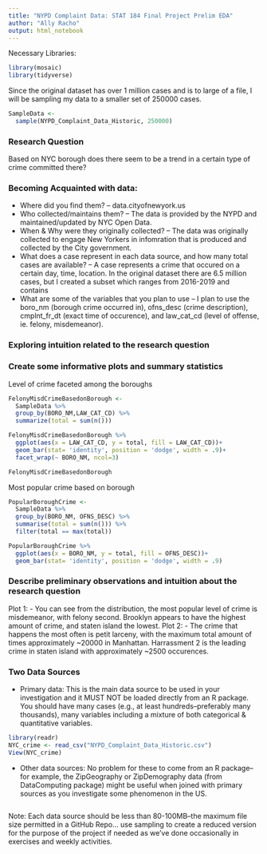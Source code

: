 ```yaml
---
title: "NYPD Complaint Data: STAT 184 Final Project Prelim EDA" 
author: "Ally Racho"
output: html_notebook
---
```


Necessary Libraries:
```r
library(mosaic)
library(tidyverse)
```

Since the original dataset has over 1 million cases and is to large of a file, I will be sampling my data to a smaller set of 250000 cases. 
```r
SampleData <-
  sample(NYPD_Complaint_Data_Historic, 250000)
```


### Research Question

Based on NYC borough does there seem to be a trend in a certain type of crime committed there?


### Becoming Acquainted with data:
-  Where did you find them? 
  -- data.cityofnewyork.us
-  Who collected/maintains them? 
  -- The data is provided by the NYPD and maintained/updated by NYC Open Data.
-  When & Why were they originally collected?
  -- The data was originally collected to engage New Yorkers in infomration that is produced and collected by the City government. 
-  What does a case represent in each data source, and how many total cases are available?
  -- A case represents a crime that occured on a certain day, time, location. In the original dataset there are 6.5 million cases, but I created a subset which ranges from 2016-2019 and contains 
-  What are some of the variables that you plan to use
  -- I plan to use the boro_nm (borough crime occurred in), ofns_desc (crime description), cmplnt_fr_dt (exact time of occurence), and law_cat_cd (level of offense, ie. felony, misdemeanor).


### Exploring intuition related to the research question




### Create some informative plots and summary statistics 

Level of crime faceted among the boroughs
```r
FelonyMisdCrimeBasedonBorough <-
  SampleData %>%
  group_by(BORO_NM,LAW_CAT_CD) %>%
  summarize(total = sum(n()))

FelonyMisdCrimeBasedonBorough %>%
  ggplot(aes(x = LAW_CAT_CD, y = total, fill = LAW_CAT_CD))+
  geom_bar(stat= 'identity', position = 'dodge', width = .9)+
  facet_wrap(~ BORO_NM, ncol=3)

FelonyMisdCrimeBasedonBorough
```

Most popular crime based on borough
```r
PopularBoroughCrime <-
  SampleData %>%
  group_by(BORO_NM, OFNS_DESC) %>%
  summarise(total = sum(n())) %>%
  filter(total == max(total))

PopularBoroughCrime %>%
  ggplot(aes(x = BORO_NM, y = total, fill = OFNS_DESC))+
  geom_bar(stat= 'identity', position = 'dodge', width = .9)
```



### Describe preliminary observations and intuition about the research question
Plot 1:
- You can see from the distribution, the most popular level of crime is misdemeanor, with felony second. Brooklyn appears to have the highest amount of crime, and staten island the lowest.
Plot 2:
- The crime that happens the most often is petit larceny, with the maximum total amount of times approximately ~20000 in Manhattan. Harrassment 2 is the leading crime in staten island with approximately ~2500 occurences. 


### Two Data Sources
- Primary data:  This is the main data source to be used in your investigation and it MUST NOT be loaded directly from an R package. You should have many cases (e.g., at least hundreds--preferably many thousands), many variables including a mixture of both categorical & quantitative variables.  
```r
library(readr)
NYC_crime <- read_csv("NYPD_Complaint_Data_Historic.csv")
View(NYC_crime)
```

- Other data sources: No problem for these to come from an R package--for example, the ZipGeography or ZipDemography data (from DataComputing package) might be useful when joined with primary sources as you investigate some phenomenon in the US. 
```r

```


Note: Each data source should be less than 80-100MB--the maximum file size permitted in a GitHub Repo... use sampling to create a reduced version for the purpose of the project if needed as we've done occasionally in exercises and weekly activities.

